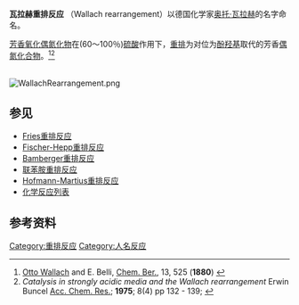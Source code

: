 '''瓦拉赫重排反应''' （Wallach rearrangement）以德国化学家[[奥托·瓦拉赫|奥托·瓦拉赫]]的名字命名。

[[芳香化合物|芳香]][[氧化偶氮化物|氧化偶氮化物]]在(60～100％)[[硫酸|硫酸]]作用下，[[重排|重排]]为对位为[[酚|酚]][[羟基|羟基]]取代的芳香[[偶氮化合物|偶氮化合物]]。<ref>[[Otto_Wallach|Otto Wallach]] and E. Belli, [[Chem._Ber.|Chem. Ber.]], 13, 525 ('''1880''') {{DOI|10.1002/cber.188001301153}}</ref><ref>''Catalysis in strongly acidic media and the Wallach rearrangement'' Erwin Buncel [[Acc._Chem._Res.|Acc. Chem. Res.]]; '''1975'''; 8(4) pp 132 - 139; {{DOI|10.1021/ar50088a004}}</ref>

<br />
[[Image:WallachRearrangement.png|center]]

==参见==
*[[Fries重排反应|Fries重排反应]]
*[[Fischer-Hepp重排反应|Fischer-Hepp重排反应]]
*[[Bamberger重排反应|Bamberger重排反应]]
*[[联苯胺重排反应|联苯胺重排反应]]
*[[Hofmann-Martius重排反应|Hofmann-Martius重排反应]]
*[[化学反应列表|化学反应列表]]

==参考资料==
{{Reflist}}

[[Category:重排反应|Category:重排反应]]
[[Category:人名反应|Category:人名反应]]